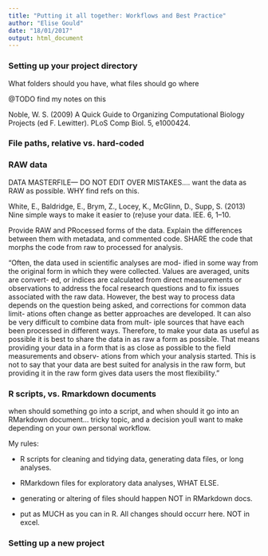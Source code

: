 ```yaml
---
title: "Putting it all together: Workflows and Best Practice"
author: "Elise Gould"
date: "18/01/2017"
output: html_document
---
```


### Setting up your project directory

What folders should you have, what files should go where

@TODO find my notes on this

Noble, W. S. (2009) A Quick Guide to Organizing Computational Biology Projects (ed F. Lewitter). PLoS Comp Biol. 5, e1000424.

### File paths, relative vs. hard-coded

### RAW data
DATA MASTERFILE--- DO NOT EDIT OVER MISTAKES.... want the data as RAW as possible. WHY find refs on this.

White, E., Baldridge, E., Brym, Z., Locey, K., McGlinn, D., Supp, S. (2013) Nine simple ways to make it easier to (re)use your data. IEE. 6, 1–10.

Provide RAW and PRocessed forms of the data.
Explain the differences between them with metadata, and commented code.
SHARE the code that morphs the code from raw to processed for analysis.

"Often, the data used in scientific analyses are mod- ified in some way from the original form in which they were collected. Values are averaged, units are convert- ed, or indices are calculated from direct measurements or observations to address the focal research questions and to fix issues associated with the raw data. However, the best way to process data depends on the question being asked, and corrections for common data limit- ations often change as better approaches are developed. It can also be very difficult to combine data from mult- iple sources that have each been processed in different ways. Therefore, to make your data as useful as possible it is best to share the data in as raw a form as possible. That means providing your data in a form that is as close as possible to the field measurements and observ- ations from which your analysis started.
This is not to say that your data are best suited for analysis in the raw form, but providing it in the raw form gives data users the most flexibility."

### R scripts, vs. Rmarkdown documents

when should something go into a script, and when should it go into an RMarkdown document...
tricky topic, and a decision youll want to make depending on your own personal workflow.

My rules:

- R scripts for cleaning and tidying data, generating data files, or long analyses.
- RMarkdown files for exploratory data analyses, WHAT ELSE.
- generating or altering of files should happen NOT in RMarkdown docs.

- put as MUCH as you can in R. All changes should occurr here. NOT in excel.

### Setting up a new project
